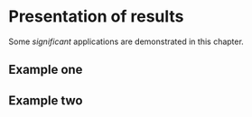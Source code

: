 # Presentation of results {#presentation}

Some _significant_ applications are demonstrated in this chapter.

## Example one

## Example two
